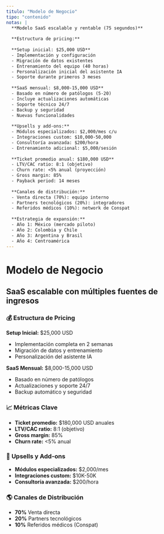```yaml
---
titulo: "Modelo de Negocio"
tipo: "contenido"
notas: |
  **Modelo SaaS escalable y rentable (75 segundos)**
  
  **Estructura de pricing:**
  
  **Setup inicial: $25,000 USD**
  - Implementación y configuración
  - Migración de datos existentes
  - Entrenamiento del equipo (40 horas)
  - Personalización inicial del asistente IA
  - Soporte durante primeros 3 meses
  
  **SaaS mensual: $8,000-15,000 USD**
  - Basado en número de patólogos (5-20)
  - Incluye actualizaciones automáticas
  - Soporte técnico 24/7
  - Backup y seguridad
  - Nuevas funcionalidades
  
  **Upsells y add-ons:**
  - Módulos especializados: $2,000/mes c/u
  - Integraciones custom: $10,000-50,000
  - Consultoría avanzada: $200/hora
  - Entrenamiento adicional: $5,000/sesión
  
  **Ticket promedio anual: $180,000 USD**
  - LTV/CAC ratio: 8:1 (objetivo)
  - Churn rate: <5% anual (proyección)
  - Gross margin: 85%
  - Payback period: 14 meses
  
  **Canales de distribución:**
  - Venta directa (70%): equipo interno
  - Partners tecnológicos (20%): integradores
  - Referidos médicos (10%): network de Conspat
  
  **Estrategia de expansión:**
  - Año 1: México (mercado piloto)
  - Año 2: Colombia y Chile
  - Año 3: Argentina y Brasil
  - Año 4: Centroamérica
---
```


# Modelo de Negocio

## SaaS escalable con múltiples fuentes de ingresos

### 💰 **Estructura de Pricing**

**Setup Inicial:** $25,000 USD
- Implementación completa en 2 semanas
- Migración de datos y entrenamiento
- Personalización del asistente IA

**SaaS Mensual:** $8,000-15,000 USD  
- Basado en número de patólogos
- Actualizaciones y soporte 24/7
- Backup automático y seguridad

### 📈 **Métricas Clave**
- **Ticket promedio:** $180,000 USD anuales
- **LTV/CAC ratio:** 8:1 (objetivo)
- **Gross margin:** 85%
- **Churn rate:** <5% anual

### 🚀 **Upsells y Add-ons**
- **Módulos especializados:** $2,000/mes
- **Integraciones custom:** $10K-50K
- **Consultoría avanzada:** $200/hora

### 🌎 **Canales de Distribución**
- **70%** Venta directa
- **20%** Partners tecnológicos  
- **10%** Referidos médicos (Conspat)